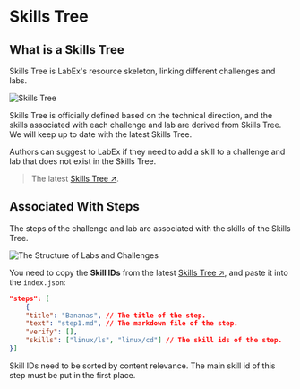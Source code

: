 # Skills Tree

## What is a Skills Tree

Skills Tree is LabEx's resource skeleton, linking different challenges and labs.

![Skills Tree](.github/assets/skill-tree.png)

Skills Tree is officially defined based on the technical direction, and the skills associated with each challenge and lab are derived from Skills Tree. We will keep up to date with the latest Skills Tree.

Authors can suggest to LabEx if they need to add a skill to a challenge and lab that does not exist in the Skills Tree.

> The latest [Skills Tree ↗](https://labex-dev.feishu.cn/base/bascnNz4Nqjqgqm1Nm5AYke6xxb).

## Associated With Steps

The steps of the challenge and lab are associated with the skills of the Skills Tree.

![The Structure of Labs and Challenges](.github/assets/basic-resource-structure.png)

You need to copy the **Skill IDs** from the latest [Skills Tree ↗](https://labex-dev.feishu.cn/base/bascnNz4Nqjqgqm1Nm5AYke6xxb), and paste it into the `index.json`:

```json copy
"steps": [
    {
    "title": "Bananas", // The title of the step.
    "text": "step1.md", // The markdown file of the step.
    "verify": [],
    "skills": ["linux/ls", "linux/cd"] // The skill ids of the step.
}]
```

Skill IDs need to be sorted by content relevance. The main skill id of this step must be put in the first place.

